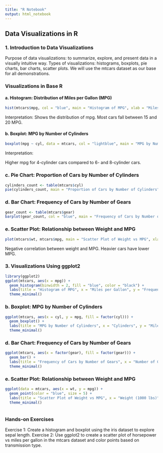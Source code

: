 ---
title: "R Notebook"
output: html_notebook
---
## Data Visualizations in R

### 1. Introduction to Data Visualizations
Purpose of data visualizations: to summarize, explore, and present data in a visually intuitive way.
Types of visualizations: histograms, boxplots, pie charts, bar charts, scatter plots.
We will use the mtcars dataset as our base for all demonstrations.


### Visualizations in Base R
#### a. Histogram: Distribution of Miles per Gallon (MPG)
```{r}
hist(mtcars$mpg, col = "blue", main = "Histogram of MPG", xlab = "Miles per Gallon", ylab = "Frequency")

```
Interpretation:
Shows the distribution of mpg. Most cars fall between 15 and 20 MPG.

#### b. Boxplot: MPG by Number of Cylinders
```{r}
boxplot(mpg ~ cyl, data = mtcars, col = "lightblue", main = "MPG by Number of Cylinders", xlab = "Cylinders", ylab = "Miles per Gallon")

```
Interpretation:

Higher mpg for 4-cylinder cars compared to 6- and 8-cylinder cars.

### c. Pie Chart: Proportion of Cars by Number of Cylinders
```{r}
cylinders_count <- table(mtcars$cyl)
pie(cylinders_count, main = "Proportion of Cars by Number of Cylinders", col = c("lightblue", "lightgreen", "lightpink"))

```
### d. Bar Chart: Frequency of Cars by Number of Gears
```{r}
gear_count <- table(mtcars$gear)
barplot(gear_count, col = "blue", main = "Frequency of Cars by Number of Gears", xlab = "Number of Gears", ylab = "Count")

```
### e. Scatter Plot: Relationship between Weight and MPG
```{r}
plot(mtcars$wt, mtcars$mpg, main = "Scatter Plot of Weight vs MPG", xlab = "Weight (1000 lbs)", ylab = "Miles per Gallon", col = "blue")

```
Negative correlation between weight and MPG. Heavier cars have lower MPG.


### 3. Visualizations Using ggplot2

```{r}
library(ggplot2)
ggplot(mtcars, aes(x = mpg)) +
  geom_histogram(binwidth = 2, fill = "blue", color = "black") +
  labs(title = "Histogram of MPG", x = "Miles per Gallon", y = "Frequency") +
  theme_minimal()


```
### b. Boxplot: MPG by Number of Cylinders
```{r}
ggplot(mtcars, aes(x = cyl, y = mpg, fill = factor(cyl))) +
  geom_boxplot() +
  labs(title = "MPG by Number of Cylinders", x = "Cylinders", y = "Miles per Gallon") +
  theme_minimal()

```
### d. Bar Chart: Frequency of Cars by Number of Gears
```{r}
ggplot(mtcars, aes(x = factor(gear), fill = factor(gear))) +
  geom_bar() +
  labs(title = "Frequency of Cars by Number of Gears", x = "Number of Gears", y = "Count") +
  theme_minimal()

```
### e. Scatter Plot: Relationship between Weight and MPG
```{r}
ggplot(data = mtcars, aes(x = wt, y = mpg)) +
  geom_point(color = "blue", size = 5) +
  labs(title = "Scatter Plot of Weight vs MPG", x = "Weight (1000 lbs)", y = "Miles per Gallon") +
  theme_minimal()

```
```{r}



```

### Hands-on Exercises
Exercise 1: Create a histogram and boxplot using the iris dataset to explore sepal length.
Exercise 2: Use ggplot2 to create a scatter plot of horsepower vs miles per gallon in the mtcars dataset and color points based on transmission type.